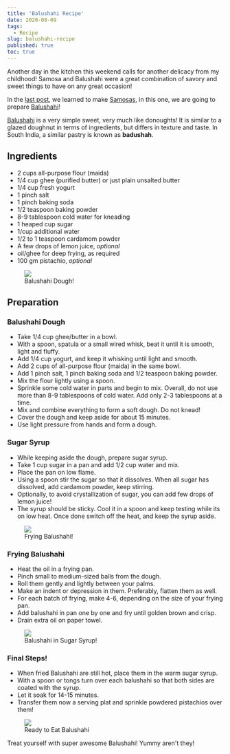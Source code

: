 ```yaml
---
title: 'Balushahi Recipe'
date: 2020-08-09
tags:
  - Recipe
slug: balushahi-recipe
published: true
toc: true
---
```


Another day in the kitchen this weekend calls for another delicacy from my childhood! Samosa and
Balushahi were a great combination of savory and sweet things to have on any great occasion!

In the [last post](/blog/samosa-recipe), we learned to make
[Samosas](https://en.wikipedia.org/wiki/Samosa), in this one, we are going to
prepare [Balushahi](https://en.wikipedia.org/wiki/Balushahi)!

[Balushahi](https://en.wikipedia.org/wiki/Balushahi) is a very simple sweet, very much like
donoughts! It is similar to a glazed doughnut in terms of ingredients, but differs in texture and
taste. In South India, a similar pastry is known as **badushah**.

## Ingredients

- 2 cups all-purpose flour (maida)
- 1/4 cup ghee (purified butter) or just plain unsalted butter
- 1/4 cup fresh yogurt
- 1 pinch salt
- 1 pinch baking soda
- 1/2 teaspoon baking powder
- 8-9 tablespoon cold water for kneading
- 1 heaped cup sugar
- 1/cup additional water
- 1/2 to 1 teaspoon cardamom powder
- A few drops of lemon juice, _optional_
- oil/ghee for deep frying, as required
- 100 gm pistachio, _optional_

<figure>
  <img src="https://res.cloudinary.com/sadanandsingh/image/upload/v1597022620/balushahi/balushahi_dough.jpg"/>
  <figcaption className="text-center text-xs">
    Balushahi Dough!
  </figcaption>
</figure>

## Preparation

### Balushahi Dough

- Take 1/4 cup ghee/butter in a bowl.
- With a spoon, spatula or a small wired whisk, beat it until it is smooth, light and fluffy.
- Add 1/4 cup yogurt, and keep it whisking until light and smooth.
- Add 2 cups of all-purpose flour (maida) in the same bowl.
- Add 1 pinch salt, 1 pinch baking soda and 1/2 teaspoon baking powder.
- Mix the flour lightly using a spoon.
- Sprinkle some cold water in parts and begin to mix. Overall, do not use more than 8-9 tablespoons
  of cold water. Add only 2-3 tablespoons at a time.
- Mix and combine everything to form a soft dough. Do not knead!
- Cover the dough and keep aside for about 15 minutes.
- Use light pressure from hands and form a dough.

### Sugar Syrup

- While keeping aside the dough, prepare sugar syrup.
- Take 1 cup sugar in a pan and add 1/2 cup water and mix.
- Place the pan on low flame.
- Using a spoon stir the sugar so that it dissolves. When all sugar has dissolved, add cardamom
  powder, keep stirring.
- Optionally, to avoid crystallization of sugar, you can add few drops of lemon juice!
- The syrup should be sticky. Cool it in a spoon and keep testing while its on low heat. Once done
  switch off the heat, and keep the syrup aside.

<figure>
  <img src="https://res.cloudinary.com/sadanandsingh/image/upload/v1597022620/balushahi/balushahi_frying2.jpg"/>
  <figcaption className="text-center text-xs">
    Frying Balushahi!
  </figcaption>
</figure>

### Frying Balushahi

- Heat the oil in a frying pan.
- Pinch small to medium-sized balls from the dough.
- Roll them gently and lightly between your palms.
- Make an indent or depression in them. Preferably, flatten them as well.
- For each batch of frying, make 4-6, depending on the size of your frying pan.
- Add balushahi in pan one by one and fry until golden brown and crisp.
- Drain extra oil on paper towel.

<figure>
  <img src="https://res.cloudinary.com/sadanandsingh/image/upload/v1597022620/balushahi/balushahi_fryed.jpg"/>
  <figcaption className="text-center text-xs">
    Balushahi in Sugar Syrup!
  </figcaption>
</figure>

### Final Steps!

- When fried Balushahi are still hot, place them in the warm sugar syrup.
- With a spoon or tongs turn over each balushahi so that both sides are coated with the syrup.
- Let it soak for 14-15 minutes.
- Transfer them now a serving plat and sprinkle powdered pistachios over them!

<figure>
  <img src="https://res.cloudinary.com/sadanandsingh/image/upload/v1597022620/balushahi/balushahi_done.jpg"/>
  <figcaption className="text-center text-xs">
    Ready to Eat Balushahi
  </figcaption>
</figure>

Treat yourself with super awesome Balushahi! Yummy aren't they!
